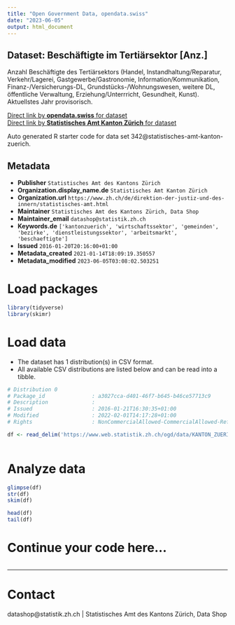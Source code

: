 ```yaml
---
title: "Open Government Data, opendata.swiss"
date: "2023-06-05"
output: html_document
---
```


## Dataset: Beschäftigte im Tertiärsektor [Anz.]

Anzahl Beschäftigte des Tertiärsektors (Handel, Instandhaltung/Reparatur, Verkehr/Lagerei, Gastgewerbe/Gastronomie, Information/Kommunikation, Finanz-/Versicherungs-DL, Grundstücks-/Wohnungswesen, weitere DL, öffentliche Verwaltung, Erziehung/Unterrricht, Gesundheit, Kunst). Aktuellstes Jahr provisorisch.

[Direct link by **opendata.swiss** for dataset](https://opendata.swiss/de/dataset/beschaftigte-im-tertiarsektor-anz)<br>
[Direct link by **Statistisches Amt Kanton Zürich** for dataset](https://www.zh.ch/de/politik-staat/gemeinden/gemeindeportraet.html)

Auto generated R starter code for data set 342@statistisches-amt-kanton-zuerich.

## Metadata

- **Publisher** `Statistisches Amt des Kantons Zürich`
- **Organization.display_name.de** `Statistisches Amt Kanton Zürich`
- **Organization.url** `https://www.zh.ch/de/direktion-der-justiz-und-des-innern/statistisches-amt.html`
- **Maintainer** `Statistisches Amt des Kantons Zürich, Data Shop`
- **Maintainer_email** `datashop@statistik.zh.ch`
- **Keywords.de** `['kantonzuerich', 'wirtschaftssektor', 'gemeinden', 'bezirke', 'dienstleistungssektor', 'arbeitsmarkt', 'beschaeftigte']`
- **Issued** `2016-01-20T20:16:00+01:00`
- **Metadata_created** `2021-01-14T18:09:19.350557`
- **Metadata_modified** `2023-06-05T03:08:02.503251`


# Load packages

```r

library(tidyverse)
library(skimr)

```

# Load data

-   The dataset has 1 distribution(s) in CSV format.
-   All available CSV distributions are listed below and can be read into a tibble.

```r

# Distribution 0
# Package_id               : a3027cca-d401-46f7-b645-b46ce57713c9
# Description              : 
# Issued                   : 2016-01-21T16:30:35+01:00
# Modified                 : 2022-02-01T14:17:28+01:00
# Rights                   : NonCommercialAllowed-CommercialAllowed-ReferenceRequired

df <- read_delim('https://www.web.statistik.zh.ch/ogd/data/KANTON_ZUERICH_590.csv')



```

# Analyze data

```r

glimpse(df)
str(df)
skim(df)

head(df)
tail(df)

```

# Continue your code here...

```r

```

------------------------------------------------------------------------

# Contact

datashop@statistik.zh.ch | Statistisches Amt des Kantons Zürich, Data Shop
